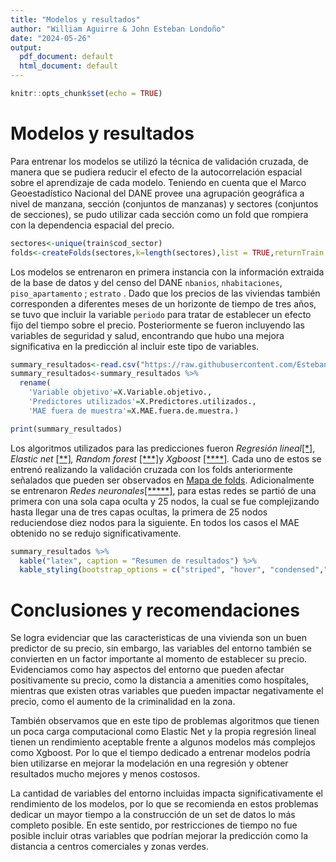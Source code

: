 ```yaml
---
title: "Modelos y resultados"
author: "William Aguirre & John Esteban Londoño"
date: "2024-05-26"
output:
  pdf_document: default
  html_document: default
---
```


```r
knitr::opts_chunk$set(echo = TRUE)

```

# Modelos y resultados

Para entrenar los modelos se utilizó la técnica de validación cruzada, de manera que se pudiera reducir el efecto de la autocorrelación espacial sobre el aprendizaje de cada modelo. Teniendo en cuenta que el Marco Geoestadístico Nacional del DANE provee una agrupación geográfica a nivel de manzana, sección (conjuntos de manzanas) y sectores (conjuntos de secciones), se pudo utilizar cada sección como un fold que rompiera con la dependencia espacial del precio.

```r
sectores<-unique(train$cod_sector)
folds<-createFolds(sectores,k=length(sectores),list = TRUE,returnTrain = TRUE)
```

Los modelos se entrenaron en primera instancia con la información extraida de la base de datos y del censo del DANE `nbanios`, `nhabitaciones`, `piso_apartamento` ; `estrato` . Dado que los precios de las viviendas también corresponden a diferentes meses de un horizonte de tiempo de tres años, se tuvo que incluir la variable `periodo` para tratar de establecer un efecto fijo del tiempo sobre el precio. Posteriormente se fueron incluyendo las variables de seguridad y salud, encontrando que hubo una mejora significativa en la predicción al incluir este tipo de variables.

```r
summary_resultados<-read.csv("https://raw.githubusercontent.com/Esteban7777/Curso-Big-Data/main/Taller%203/1.Procesamiento%20y%20Sintaxis/Resumen%20de%20resultados%20outsample.csv",sep = ";")
summary_resultados<-summary_resultados %>% 
  rename(
    'Variable objetivo'=X.Variable.objetivo.,
    'Predictores utilizados'=X.Predictores.utilizados.,
    'MAE fuera de muestra'=X.MAE.fuera.de.muestra.)

print(summary_resultados)
```

Los algoritmos utilizados para las predicciones fueron *Regresión lineal*[[\*]](https://github.com/Esteban7777/Curso-Big-Data/blob/main/Taller%203/1.Procesamiento%20y%20Sintaxis/Sintaxis%20modelos/Regresion%20Lineal.R "Sintáxis de regresión lineal"), *Elastic net* [[\*\*]](https://github.com/Esteban7777/Curso-Big-Data/blob/main/Taller%203/1.Procesamiento%20y%20Sintaxis/Sintaxis%20modelos/Elastic%20net.R "Sintáxis de Elastic Net")*, Random forest* [[\*\*\*]](https://github.com/Esteban7777/Curso-Big-Data/blob/main/Taller%203/1.Procesamiento%20y%20Sintaxis/Sintaxis%20modelos/Random%20Forest.R "Sintáxis de Random Forest")y *Xgboost* [[\*\*\*\*]](https://github.com/Esteban7777/Curso-Big-Data/blob/main/Taller%203/1.Procesamiento%20y%20Sintaxis/Sintaxis%20modelos/Xgboost.R "Sintáxis de Xgboost")*.* Cada uno de estos se entrenó realizando la validación cruzada con los folds anteriormente señalados que pueden ser observados en [Mapa de folds](https://github.com/Esteban7777/Curso-Big-Data/blob/main/Taller%203/1.Procesamiento%20y%20Sintaxis/Imagenes/Viviendas%20en%20Train%20por%20Sector.png). Adicionalmente se entrenaron *Redes neuronales*[[\*\*\*\*\*]](https://github.com/Esteban7777/Curso-Big-Data/blob/main/Taller%203/1.Procesamiento%20y%20Sintaxis/Sintaxis%20modelos/Redes_neuronales.ipynb "Sintáxis de redes neuronales"), para estas redes se partió de una primera con una sola capa oculta y 25 nodos, la cual se fue complejizando hasta llegar una de tres capas ocultas, la primera de 25 nodos reduciendose diez nodos para la siguiente. En todos los casos el MAE obtenido no se redujo significativamente.

```r
summary_resultados %>%
  kable("latex", caption = "Resumen de resultados") %>%
  kable_styling(bootstrap_options = c("striped", "hover", "condensed","responsive"), full_width = T,font_size = 8)
```

# Conclusiones y recomendaciones

Se logra evidenciar que las caracteristicas de una vivienda son un buen predictor de su precio, sin embargo, las variables del entorno también se convierten en un factor importante al momento de establecer su precio. Evidenciamos como hay aspectos del entorno que pueden afectar positivamente su precio, como la distancia a amenities como hospítales, mientras que existen otras variables que pueden impactar negativamente el precio, como el aumento de la criminalidad en la zona.

También observamos que en este tipo de problemas algoritmos que tienen un poca carga computacional como Elastic Net y la propia regresión lineal tienen un rendimiento aceptable frente a algunos modelos más complejos como Xgboost. Por lo que el tiempo dedicado a entrenar modelos podría bien utilizarse en mejorar la modelación en una regresión y obtener resultados mucho mejores y menos costosos.

La cantidad de variables del entorno incluidas impacta significativamente el rendimiento de los modelos, por lo que se recomienda en estos problemas dedicar un mayor tiempo a la construcción de un set de datos lo más completo posible. En este sentido, por restricciones de tiempo no fue posible incluir otras variables que podrían mejorar la predicción como la distancia a centros comerciales y zonas verdes. \
